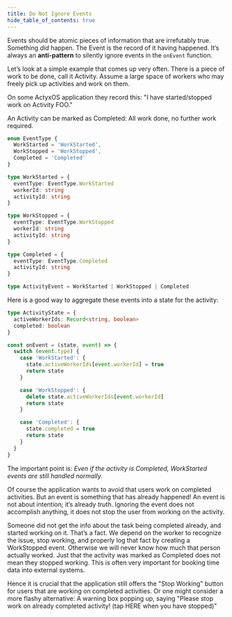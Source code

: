 ```yaml
---
title: Do Not Ignore Events
hide_table_of_contents: true
---
```


Events should be atomic pieces of information that are irrefutably true. Something _did_
happen. The Event is the record of it having happened. It’s always an **anti-pattern** to silently
ignore events in the `onEvent` function.

Let’s look at a simple example that comes up very often. There is a piece of work to be done, call
it Activity. Assume a large space of workers who may freely pick up activities and work on them.

On some ActyxOS application they record this: "I have started/stopped work on Activity FOO."

An Activity can be marked as Completed: All work done, no further work required.

```ts
enum EventType {
  WorkStarted = 'WorkStarted',
  WorkStopped = 'WorkStopped',
  Completed = 'Completed'
}

type WorkStarted = {
  eventType: EventType.WorkStarted
  workerId: string
  activityId: string
}

type WorkStopped = {
  eventType: EventType.WorkStopped
  workerId: string
  activityId: string
}

type Completed = {
  eventType: EventType.Completed
  activityId: string
}

type ActivityEvent = WorkStarted | WorkStopped | Completed
```

Here is a good way to aggregate these events into a state for the activity:

```ts
type ActivityState = {
  activeWorkerIds: Record<string, boolean>
  completed: boolean
}

const onEvent = (state, event) => {
  switch (event.type) {
    case 'WorkStarted': {
      state.activeWorkerIds[event.workerId] = true
      return state
    }

    case 'WorkStopped': {
      delete state.activeWorkerIds[event.workerId]
      return state
    }

    case 'Completed': {
      state.completed = true
      return state
    }
  }
}
```

The important point is: _Even if the activity is Completed, WorkStarted events are still handled normally._

Of course the application wants to avoid that users work on completed activities.  But an event is
something that has already happened! An event is not about intention; it’s already _truth_. Ignoring
the event does not accomplish anything, it does not stop the user from working on the activity.

Someone did not get the info about the task being completed already, and started working on
it. That’s a fact. We depend on the worker to recognize the issue, stop working, and properly log
that fact by creating a WorkStopped event. Otherwise we will never know how much that person actually
worked. Just that the activity was marked as Completed does not mean they stopped working. This is often
very important for booking time data into external systems.

Hence it is crucial that the application still offers the "Stop Working" button for users
that are working on completed activities. Or one might consider a more flashy alternative: A
warning box popping up, saying "Please stop work on already completed activity! (tap HERE when you have
stopped)"
